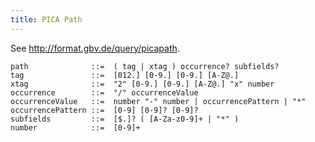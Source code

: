 ```yaml
---
title: PICA Path
---
```


See <http://format.gbv.de/query/picapath>.

```.ebnf
path              ::=  ( tag | xtag ) occurrence? subfields?
tag               ::=  [012.] [0-9.] [0-9.] [A-Z@.]
xtag              ::=  "2" [0-9.] [0-9.] [A-Z@.] "x" number
occurrence        ::=  "/" occurrenceValue
occurrenceValue   ::=  number "-" number | occurrencePattern | "*"
occurrencePattern ::=  [0-9] [0-9]? [0-9]?
subfields         ::=  [$.]? ( [A-Za-z0-9]+ | "*" )
number            ::=  [0-9]+
```